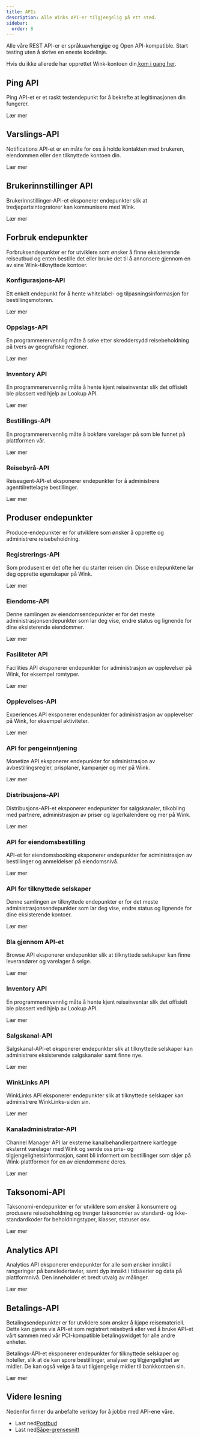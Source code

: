```yaml
---
title: APIs
description: Alle Winks API-er tilgjengelig på ett sted.
sidebar:
  order: 8
---
```


Alle våre REST API-er er språkuavhengige og Open API-kompatible. Start testing uten å skrive en eneste kodelinje.

Hvis du ikke allerede har opprettet Wink-kontoen din,[kom i gang her](/user/register).

## Ping API

Ping API-et er et raskt testendepunkt for å bekrefte at legitimasjonen din fungerer.

<LinkButton href="https://docs.wink.travel/ping" variant="secondary" icon="external" target="_blank">
  Lær mer
</LinkButton>


## Varslings-API

Notifications API-et er en måte for oss å holde kontakten med brukeren, eiendommen eller den tilknyttede kontoen din.

<LinkButton href="https://docs.wink.travel/notifications" variant="secondary" icon="external" target="_blank">
  Lær mer
</LinkButton>


## Brukerinnstillinger API

Brukerinnstillinger-API-et eksponerer endepunkter slik at tredjepartsintegratorer kan kommunisere med Wink.

<LinkButton href="https://docs.wink.travel/user-settings" variant="secondary" icon="external" target="_blank">
  Lær mer
</LinkButton>


## Forbruk endepunkter

Forbruksendepunkter er for utviklere som ønsker å finne eksisterende reiseutbud og enten bestille det eller bruke det til å annonsere gjennom en av sine Wink-tilknyttede kontoer.

### Konfigurasjons-API

Ett enkelt endepunkt for å hente whitelabel- og tilpasningsinformasjon for bestillingsmotoren.

<LinkButton href="https://docs.wink.travel/engine-client" variant="secondary" icon="external" target="_blank">
  Lær mer
</LinkButton>


### Oppslags-API

En programmerervennlig måte å søke etter skreddersydd reisebeholdning på tvers av geografiske regioner.

<LinkButton href="https://docs.wink.travel/lookup" variant="secondary" icon="external" target="_blank">
  Lær mer
</LinkButton>


### Inventory API

En programmerervennlig måte å hente kjent reiseinventar slik det offisielt ble plassert ved hjelp av Lookup API.

<LinkButton href="https://docs.wink.travel/inventory" variant="secondary" icon="external" target="_blank">
  Lær mer
</LinkButton>


### Bestillings-API

En programmerervennlig måte å bokføre varelager på som ble funnet på plattformen vår.

<LinkButton href="https://docs.wink.travel/booking" variant="secondary" icon="external" target="_blank">
  Lær mer
</LinkButton>


### Reisebyrå-API

Reiseagent-API-et eksponerer endepunkter for å administrere agenttilrettelagte bestillinger.

<LinkButton href="https://docs.wink.travel/travel-agent" variant="secondary" icon="external" target="_blank">
  Lær mer
</LinkButton>


## Produser endepunkter

Produce-endepunkter er for utviklere som ønsker å opprette og administrere reisebeholdning.

### Registrerings-API

Som produsent er det ofte her du starter reisen din. Disse endepunktene lar deg opprette egenskaper på Wink.

<LinkButton href="https://docs.wink.travel/extranet/property/register" variant="secondary" icon="external" target="_blank">
  Lær mer
</LinkButton>


### Eiendoms-API

Denne samlingen av eiendomsendepunkter er for det meste administrasjonsendepunkter som lar deg vise, endre status og lignende for dine eksisterende eiendommer.

<LinkButton href="https://docs.wink.travel/extranet/property" variant="secondary" icon="external" target="_blank">
  Lær mer
</LinkButton>


### Fasiliteter API

Facilities API eksponerer endepunkter for administrasjon av opplevelser på Wink, for eksempel romtyper.

<LinkButton href="https://docs.wink.travel/extranet/facilities" variant="secondary" icon="external" target="_blank">
  Lær mer
</LinkButton>


### Opplevelses-API

Experiences API eksponerer endepunkter for administrasjon av opplevelser på Wink, for eksempel aktiviteter.

<LinkButton href="https://docs.wink.travel/extranet/experiences" variant="secondary" icon="external" target="_blank">
  Lær mer
</LinkButton>


### API for pengeinntjening

Monetize API eksponerer endepunkter for administrasjon av avbestillingsregler, prisplaner, kampanjer og mer på Wink.

<LinkButton href="https://docs.wink.travel/extranet/monetize" variant="secondary" icon="external" target="_blank">
  Lær mer
</LinkButton>


### Distribusjons-API

Distribusjons-API-et eksponerer endepunkter for salgskanaler, tilkobling med partnere, administrasjon av priser og lagerkalendere og mer på Wink.

<LinkButton href="https://docs.wink.travel/extranet/distribution" variant="secondary" icon="external" target="_blank">
  Lær mer
</LinkButton>


### API for eiendomsbestilling

API-et for eiendomsbooking eksponerer endepunkter for administrasjon av bestillinger og anmeldelser på eiendomsnivå.

<LinkButton href="https://docs.wink.travel/extranet/booking" variant="secondary" icon="external" target="_blank">
  Lær mer
</LinkButton>


### API for tilknyttede selskaper

Denne samlingen av tilknyttede endepunkter er for det meste administrasjonsendepunkter som lar deg vise, endre status og lignende for dine eksisterende kontoer.

<LinkButton href="https://docs.wink.travel/affiliate" variant="secondary" icon="external" target="_blank">
  Lær mer
</LinkButton>


### Bla gjennom API-et

Browse API eksponerer endepunkter slik at tilknyttede selskaper kan finne leverandører og varelager å selge.

<LinkButton href="https://docs.wink.travel/affiliate/browse" variant="secondary" icon="external" target="_blank">
  Lær mer
</LinkButton>


### Inventory API

En programmerervennlig måte å hente kjent reiseinventar slik det offisielt ble plassert ved hjelp av Lookup API.

<LinkButton href="https://docs.wink.travel/affiliate/inventory" variant="secondary" icon="external" target="_blank">
  Lær mer
</LinkButton>


### Salgskanal-API

Salgskanal-API-et eksponerer endepunkter slik at tilknyttede selskaper kan administrere eksisterende salgskanaler samt finne nye.

<LinkButton href="https://docs.wink.travel/affiliate/sales-channel" variant="secondary" icon="external" target="_blank">
  Lær mer
</LinkButton>


### WinkLinks API

WinkLinks API eksponerer endepunkter slik at tilknyttede selskaper kan administrere WinkLinks-siden sin.

<LinkButton href="https://docs.wink.travel/affiliate/winklinks" variant="secondary" icon="external" target="_blank">
  Lær mer
</LinkButton>


### Kanaladministrator-API

Channel Manager API lar eksterne kanalbehandlerpartnere kartlegge eksternt varelager med Wink og sende oss pris- og tilgjengelighetsinformasjon, samt bli informert om bestillinger som skjer på Wink-plattformen for en av eiendommene deres.

<LinkButton href="https://docs.wink.travel/channel-manager" variant="secondary" icon="external" target="_blank">
  Lær mer
</LinkButton>


## Taksonomi-API

Taksonomi-endepunkter er for utviklere som ønsker å konsumere og produsere reisebeholdning og trenger taksonomier av standard- og ikke-standardkoder for beholdningstyper, klasser, statuser osv.

<LinkButton href="https://docs.wink.travel/reference" variant="secondary" icon="external" target="_blank">
  Lær mer
</LinkButton>


## Analytics API

Analytics API eksponerer endepunkter for alle som ønsker innsikt i rangeringer på baneledertavler, samt dyp innsikt i tidsserier og data på plattformnivå. Den inneholder et bredt utvalg av målinger.

<LinkButton href="https://docs.wink.travel/analytics" variant="secondary" icon="external" target="_blank">
  Lær mer
</LinkButton>


## Betalings-API

Betalingsendepunkter er for utviklere som ønsker å kjøpe reisemateriell. Dette kan gjøres via API-et som registrert reisebyrå eller ved å bruke API-et vårt sammen med vår PCI-kompatible betalingswidget for alle andre enheter.

Betalings-API-et eksponerer endepunkter for tilknyttede selskaper og hoteller, slik at de kan spore bestillinger, analyser og tilgjengelighet av midler. De kan også velge å ta ut tilgjengelige midler til bankkontoen sin.

<LinkButton href="https://docs.wink.travel/payment" variant="secondary" icon="external" target="_blank">
  Lær mer
</LinkButton>


## Videre lesning

Nedenfor finner du anbefalte verktøy for å jobbe med API-ene våre.

* Last ned[Postbud](https://www.postman.com)
* Last ned[Såpe-grensesnitt](https://www.soapui.org)

